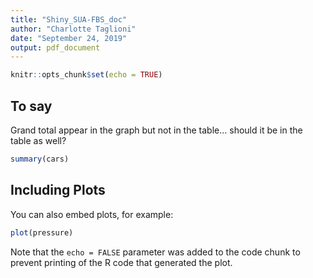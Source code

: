 ```yaml
---
title: "Shiny_SUA-FBS_doc"
author: "Charlotte Taglioni"
date: "September 24, 2019"
output: pdf_document
---
```


```r
knitr::opts_chunk$set(echo = TRUE)
```

## To say

Grand total appear in the graph but not in the table... should it be in the table as well?

```r
summary(cars)
```

## Including Plots

You can also embed plots, for example:

```r
plot(pressure)
```

Note that the `echo = FALSE` parameter was added to the code chunk to prevent printing of the R code that generated the plot.
